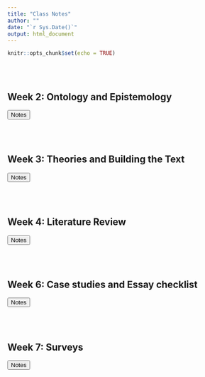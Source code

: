 ```yaml
---
title: "Class Notes"
author: ""
date: "`r Sys.Date()`"
output: html_document
---
```


```r
knitr::opts_chunk$set(echo = TRUE)
```

<br><br>

## Week 2: Ontology and Epistemology

<a href = "class_notes/ontology_epistemology.html">
<button role="button">Notes</button>
</a>

<br><br>

## Week 3: Theories and Building the Text

<a href = "class_notes/Put_it_together.html">
<button role="button">Notes</button>
</a>

<br><br>

## Week 4: Literature Review

<a href = "class_notes/lit_rev.html">
<button role="button">Notes</button>
</a>

<br><br>

## Week 6: Case studies and Essay checklist

<a href = "class_notes/case_essay.html">
<button role="button">Notes</button>
</a>

<br><br>

## Week 7: Surveys

<a href = "class_notes/surveys.html">
<button role="button">Notes</button>
</a>